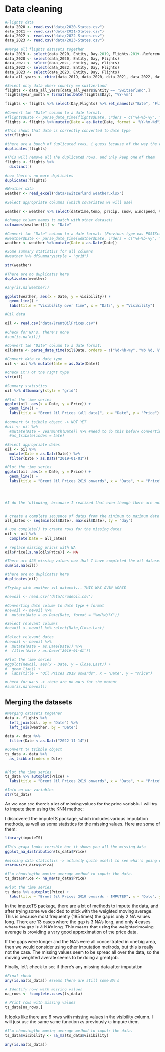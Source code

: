 # Data cleaning

```r
#Flights data
data_2020 <- read.csv("data/2020-States.csv")
data_2021 <- read.csv("data/2021-States.csv")
data_2022 <- read.csv("data/2022-States.csv")
data_2023 <- read.csv("data/2023-States.csv")

#Merge all flights datasets together
data_2019 <- select(data_2020, Entity, Day.2019, Flights.2019..Reference.) %>% rename(Day = Day.2019, Flights = Flights.2019..Reference.)
data_2020 <- select(data_2020, Entity, Day, Flights)
data_2021 <- select(data_2021, Entity, Day, Flights)
data_2022 <- select(data_2022, Entity, Day, Flights)
data_2023 <- select(data_2023, Entity, Day, Flights)
data_all_years <- rbind(data_2019, data_2020, data_2021, data_2022, data_2023)

#Select only data where country == switzerland
flights <- data_all_years[data_all_years$Entity == 'Switzerland',]
flights$year_month = format(as.Date(flights$Day), "%Y-%m")

flights <- flights %>% select(Day,Flights) %>% set_names(c("Date", "Flights"))

#Convert the "Date" column to a date format:
#flights$Date <- parse_date_time(flights$Date, orders = c("%d-%b-%y", "%b %d, %Y"))
flights <- flights %>% mutate(Date = as.Date(Date, format = "%Y-%m-%d"))

#This shows that date is correctly converted to date type
str(flights)

#there are a bunch of duplicated rows, i guess because of the way the data was imported? 
duplicates(flights)

#This will remove all the duplicated rows, and only keep one of them
flights <- flights %>% 
  distinct()

#now there's no more duplicates
duplicates(flights)


```

```r
#Weather data
weather <- read_excel("data/switzerland weather.xlsx")

#Select appropriate columns (which covariates we will use)

weather <- weather %>% select(datetime,temp, precip, snow, windspeed, visibility, humidity)

#change column names to match with other datasets
colnames(weather)[1] <- "Date"

#Convert the "Date" column to a date format: (Previous type was POSIXct first time i'm seeing that)
#weather$Date <- parse_date_time(weather$Date, orders = c("%d-%b-%y", "%b %d, %Y"))
weather <- weather %>% mutate(Date = as.Date(Date))

#Some summary statistics for all columns
#weather %>% dfSummary(style = "grid")

str(weather)

#There are no duplicates here
duplicates(weather)

#any(is.na(weather))

ggplot(weather, aes(x = Date, y = visibility)) +
  geom_line() +
  labs(title = "Visibility over time", x = "Date", y = "Visibility")

```

```r
#Oil data 

oil <- read.csv("data/BrentOilPrices.csv")

#Check for NA's, there's none
#sum(is.na(oil))

#Convert the "Date" column to a date format:
oil$Date <- parse_date_time(oil$Date, orders = c("%d-%b-%y", "%b %d, %Y"))

#Convert data to date type
oil <- oil %>% mutate(Date = as.Date(Date))

#check it's of the right type 
str(oil)

#Summary statistics 
oil %>% dfSummary(style = "grid")

#Plot the time series 
ggplot(oil, aes(x = Date, y = Price)) +
  geom_line() +
  labs(title = "Brent Oil Prices (all data)", x = "Date", y = "Price")

#convert to tsibble object -> NOT YET
#oil <- oil %>%
  #mutate(Date = yearmonth(Date)) %>% #need to do this before converting to get proper format
  #as_tsibble(index = Date)

#Select appropriate dates
oil <- oil %>%
  mutate(Date = as.Date(Date)) %>%
  filter(Date > as.Date("2019-01-01"))

#Plot the time series 
ggplot(oil, aes(x = Date, y = Price)) +
  geom_line() +
  labs(title = "Brent Oil Prices 2019 onwards", x = "Date", y = "Price")




#I do the following, becauase I realized that even though there are not explicit NA's, there are some date rows missing, and I need to create them... 


# create a complete sequence of dates from the minimum to maximum date
all_dates <- seq(min(oil$Date), max(oil$Date), by = "day")

# use complete() to create rows for the missing dates
oil <- oil %>% 
  complete(Date = all_dates)

# replace missing prices with NA
oil$Price[is.na(oil$Price)] <- NA

#There are 426 missing values now that I have completed the oil dataset... 
sum(is.na(oil))

#there are no duplicates here
duplicates(oil)

```

```r
#Trying with another oil dataset... THIS WAS EVEN WORSE

#newoil <- read.csv('data/crudeoil.csv')

#Converting date column to date type + format
#newoil <- newoil %>%
#  mutate(Date = as.Date(Date, format = "%m/%d/%Y"))

#Select relevant columns
#newoil <- newoil %>% select(Date,Close.Last)

#Select relevant dates
#newoil <- newoil %>%
#  mutate(Date = as.Date(Date)) %>%
#  filter(Date > as.Date("2019-01-01"))

#Plot the time series 
#ggplot(newoil, aes(x = Date, y = Close.Last)) +
#  geom_line() +
#  labs(title = "Oil Prices 2019 onwards", x = "Date", y = "Price")

#Check for NA's -> There are no NA's for the moment
#sum(is.na(newoil))


```


## Merging the datasets

```r
#Merging datasets together 
data <- flights %>%
  left_join(oil, by = "Date") %>%
  left_join(weather, by = "Date")

data <- data %>% 
  filter(Date < as.Date("2022-11-14"))

#Convert to tsibble object  
ts_data <- data %>%
  as_tsibble(index = Date)


#Plot the time series 
ts_data %>% autoplot(Price) +
  labs(title = "Brent Oil Prices 2019 onwards", x = "Date", y = "Price")

#Info on our variables
str(ts_data)

```

As we can see there's a lot of missing values for the price variable. I will try to impute them using the KNN method: 

I discovered the imputeTS package, which includes various imputation methods, as well as some statistics for the missing values. Here are some of them: 

```r
library(imputeTS)

#This graph looks terrible but it shows you all the missing data 
ggplot_na_distribution(ts_data$Price)

#missing data statistics -> actually quite useful to see what's going on
statsNA(ts_data$Price)

#I'm choosingthe moving average method to impute the data.
ts_data$Price <- na_ma(ts_data$Price)

#Plot the time series 
ts_data %>% autoplot(Price) +
  labs(title = "Brent Oil Prices 2019 onwards - IMPUTED", x = "Date", y = "Price")

```
In the imputeTS package, there are a lot of methods to impute the data, and after trying some we decided to stick with the weighted moving average. This is because most frequently (185 times) the gap is only 2 NA values long. There are 13 cases where the gap is 3 NA's long, and only 4 cases where the gap is 4 NA's long. This means that using the weighted moving average is providing a very good approximation of the price data. 

If the gaps were longer and the NA's were all concentrated in one big area, then we would consider using other imputation methods, but this is really not the case. The missing values seem to be spread all over the data, so the moving weighted averate seems to be doing a great job. 

Finally, let's check to see if there's any missing data after imputation

```r
#Final check
any(is.na(ts_data)) #seems there are still some NA's

# Identify rows with missing values
na_rows <- !complete.cases(ts_data)

# Print rows with missing values
ts_data[na_rows,]

```
It looks like there are 6 rows with missing values in the visibility column. I will just use the same same function as previously to impute them. 

```r
#I'm choosingthe moving average method to impute the data.
ts_data$visibility <- na_ma(ts_data$visibility)

any(is.na(ts_data))
```

